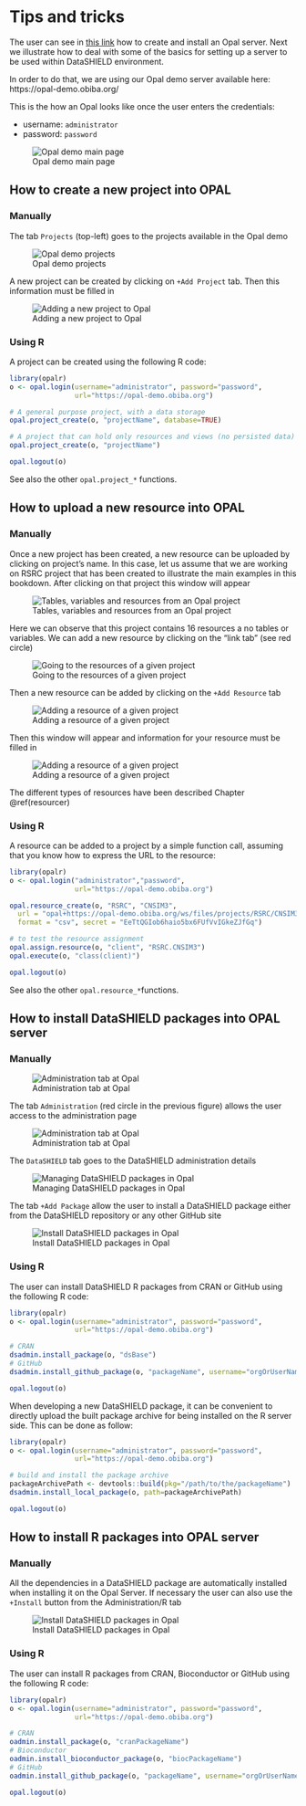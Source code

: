 # Tips and tricks

The user can see in [this link](http://opaldoc.obiba.org/en/latest/admin/installation.html) how to create and install an Opal server. Next we illustrate how to deal with some of the basics for setting up a server to be used within DataSHIELD environment. 

In order to do that, we are using our Opal demo server available here: https://opal-demo.obiba.org/


This is the how an Opal looks like once the user enters the credentials:

- username: `administrator`
- password: `password`

![Opal demo main page](fig/opal_1.png)


## How to create a new project into OPAL

### Manually 

The tab `Projects` (top-left) goes to the projects available in the Opal demo

![Opal demo projects](fig/opal_2.png)

A new project can be created by clicking on `+Add Project` tab. Then this information must be filled in 

![Adding a new project to Opal](fig/opal_3.png)

### Using R

A project can be created using the following R code:

```r
library(opalr)
o <- opal.login(username="administrator", password="password",
                url="https://opal-demo.obiba.org")

# A general purpose project, with a data storage
opal.project_create(o, "projectName", database=TRUE)

# A project that can hold only resources and views (no persisted data)
opal.project_create(o, "projectName")

opal.logout(o)
```

See also the other `opal.project_*` functions.

## How to upload a new resource into OPAL

### Manually {#create_manually}

Once a new project has been created, a new resource can be uploaded by clicking on project's name. In this case, let us assume that we are working on RSRC project that has been created to illustrate the main examples in this bookdown. After clicking on that project this window will appear

![Tables, variables and resources from an Opal project](fig/opal_4.png)

Here we can observe that this project contains 16 resources a no tables or variables. We can add a new resource by clicking on the "link tab" (see red circle)

![Going to the resources of a given project](fig/opal_4b.png)

Then a new resource can be added by clicking on the `+Add Resource` tab

![Adding a resource of a given project](fig/opal_5.png)

Then this window will appear and information for your resource must be filled in

![Adding a resource of a given project](fig/opal_6.png)

The different types of resources have been described Chapter \@ref(resourcer)

### Using R

A resource can be added to a project by a simple function call, assuming that you know how to express the URL to the resource:

```r
library(opalr)
o <- opal.login("administrator","password", 
                url="https://opal-demo.obiba.org")

opal.resource_create(o, "RSRC", "CNSIM3", 
  url = "opal+https://opal-demo.obiba.org/ws/files/projects/RSRC/CNSIM3.zip", 
  format = "csv", secret = "EeTtQGIob6haio5bx6FUfVvIGkeZJfGq")

# to test the resource assignment
opal.assign.resource(o, "client", "RSRC.CNSIM3")
opal.execute(o, "class(client)")

opal.logout(o)
```

See also the other `opal.resource_*`functions.

## How to install DataSHIELD packages into OPAL server

### Manually

![Administration tab at Opal](fig/opal_1_administration.png)

The tab `Administration` (red circle in the previous figure) allows the user access to the administration page


![Administration tab at Opal](fig/opal_7.png)

The `DataSHIELD` tab goes to the DataSHIELD administration details

![Managing DataSHIELD packages in Opal](fig/opal_8.png)

The tab `+Add Package` allow the user to install a DataSHIELD package either from the DataSHIELD repository or any other GitHub site

![Install DataSHIELD packages in Opal](fig/opal_9.png)

### Using R

The user can install DataSHIELD R packages from CRAN or GitHub using the following R code:

```r
library(opalr)
o <- opal.login(username="administrator", password="password",
                url="https://opal-demo.obiba.org")

# CRAN
dsadmin.install_package(o, "dsBase")
# GitHub
dsadmin.install_github_package(o, "packageName", username="orgOrUserName")

opal.logout(o)
```

When developing a new DataSHIELD package, it can be convenient to directly upload the built package archive for being installed on the R server side. This can be done as follow:

```r
library(opalr)
o <- opal.login(username="administrator", password="password",
                url="https://opal-demo.obiba.org")

# build and install the package archive
packageArchivePath <- devtools::build(pkg="/path/to/the/packageName")
dsadmin.install_local_package(o, path=packageArchivePath)

opal.logout(o)
```

## How to install R packages into OPAL server

### Manually

All the dependencies in a DataSHIELD package are automatically installed when installing it on the Opal Server. If necessary the user can also use the `+Install` button from the Administration/R tab

![Install DataSHIELD packages in Opal](fig/opal_10.png)

### Using R

The user can install R packages from CRAN, Bioconductor or GitHub using the following R code:

```r
library(opalr)
o <- opal.login(username="administrator", password="password",
                url="https://opal-demo.obiba.org")

# CRAN
oadmin.install_package(o, "cranPackageName")
# Bioconductor
oadmin.install_bioconductor_package(o, "biocPackageName")
# GitHub
oadmin.install_github_package(o, "packageName", username="orgOrUserName", ref = "branchOrTagName")

opal.logout(o)
```
